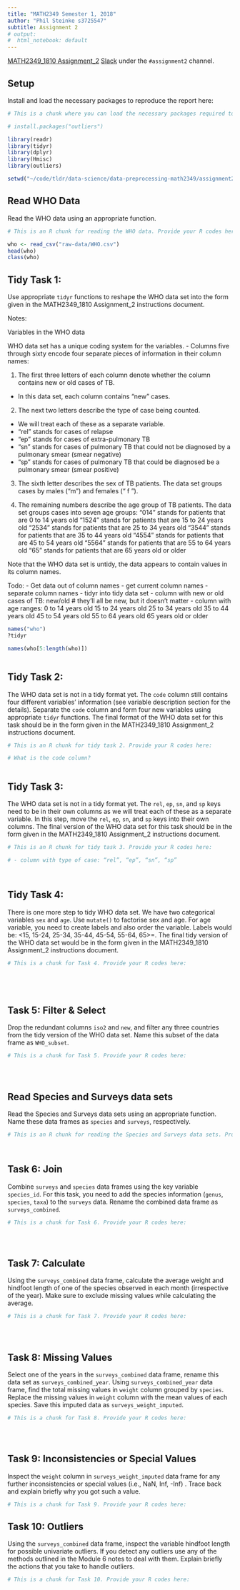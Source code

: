 ```yaml
---
title: "MATH2349 Semester 1, 2018"
author: "Phil Steinke s3725547"
subtitle: Assignment 2
# output:
#  html_notebook: default
---
```


[MATH2349_1810 Assignment_2](https://drive.google.com/open?id=1lI3mgcq9m5PCDIE2Dbv54hyE9Hr6jLLosjbAyJTKOKo)
[Slack](https://math2349.slack.com) under the `#assignment2` channel.


## Setup

Install and load the necessary packages to reproduce the report here:

```r

# This is a chunk where you can load the necessary packages required to reproduce the report. Here are some example packages, you may add others if you require  

# install.packages("outliers")

library(readr)
library(tidyr)
library(dplyr)
library(Hmisc)
library(outliers)

setwd("~/code/tldr/data-science/data-preprocessing-math2349/assignment2")

```


## Read WHO Data

Read the WHO data using an appropriate function.

```r

# This is an R chunk for reading the WHO data. Provide your R codes here:

who <- read_csv("raw-data/WHO.csv")
head(who)
class(who)
```


## Tidy Task 1:

Use appropriate `tidyr` functions to reshape the WHO data set into the form given in the MATH2349_1810 Assignment_2 instructions document.

Notes:

Variables in the WHO data

WHO data set has a unique coding system for the variables.
- Columns five through sixty encode four separate pieces of information in their column names:

1. The first three letters of each column denote whether the column contains new or old cases of TB.
- In this data set, each column contains “new” cases.

2. The next two letters describe the type of case being counted.
- We will treat each of these as a separate variable.
- “rel” stands for cases of relapse
- “ep” stands for cases of extra-pulmonary TB
- “sn” stands for cases of pulmonary TB that could not be diagnosed by a pulmonary smear (smear negative)
- “sp” stands for cases of pulmonary TB that could be diagnosed be a pulmonary smear (smear positive)

3. The sixth letter describes the sex of TB patients. The data set groups cases by males (“m”) and females (“ f ”).

4. The remaining numbers describe the age group of TB patients. The data set groups cases into seven age groups:
“014” stands for patients that are 0 to 14 years old
“1524” stands for patients that are 15 to 24 years old
“2534” stands for patients that are 25 to 34 years old
“3544” stands for patients that are 35 to 44 years old
“4554” stands for patients that are 45 to 54 years old
“5564” stands for patients that are 55 to 64 years old
“65” stands for patients that are 65 years old or older

Note that the WHO data set is untidy, the data appears to contain values in its column names.

Todo:
- Get data out of column names
  - get current column names
  - separate column names
  - tidyr into tidy data set
    - column with new or old cases of TB: new/old # they'll all be new, but it doesn't matter
    - column with age ranges:
        0 to 14 years old
        15 to 24 years old
        25 to 34 years old
        35 to 44 years old
        45 to 54 years old
        55 to 64 years old
        65 years old or older
    
```r
names("who")
?tidyr

names(who[5:length(who)])



```



## Tidy Task 2:

The WHO data set is not in a tidy format yet. The `code` column still contains four different variables' information (see variable description section for the details). Separate the `code` column and form four new variables using appropriate `tidyr` functions.  The final format of the WHO data set for this task should be in the form given in the MATH2349_1810 Assignment_2 instructions document.  


```r

# This is an R chunk for tidy task 2. Provide your R codes here:

# What is the code column?



```


## Tidy Task 3:

The WHO data set is not in a tidy format yet. The `rel`, `ep`, `sn`, and `sp` keys need to be in their own columns as we will treat each of these as a separate variable. In this step, move the `rel`, `ep`, `sn`, and `sp` keys into their own columns. The final version of the WHO data set for this task should be in the form given in the MATH2349_1810 Assignment_2 instructions document.  


```r

# This is an R chunk for tidy task 3. Provide your R codes here:

# - column with type of case: “rel”, “ep”, “sn”, “sp”




```


## Tidy Task 4:

There is one more step to tidy WHO data set. We have two categorical variables `sex` and `age`. Use `mutate()` to factorise sex and age. For age variable, you need to create labels and also order the variable. Labels would be: <15, 15-24, 25-34, 35-44, 45-54, 55-64, 65>=. The final tidy version of the WHO data set would be in the form given in the MATH2349_1810 Assignment_2 instructions document.


```r

# This is a chunk for Task 4. Provide your R codes here:






```

## Task 5: Filter & Select


Drop the redundant columns `iso2` and `new`, and filter any three countries from the tidy version of the WHO data set. Name this subset of the data frame as `WHO_subset`.

```r

# This is a chunk for Task 5. Provide your R codes here:





```



## Read Species and Surveys data sets

Read the Species and Surveys data sets using an appropriate function. Name these data frames as `species` and `surveys`, respectively.

```r

# This is an R chunk for reading the Species and Surveys data sets. Provide your R codes here:




```




## Task 6: Join  

Combine `surveys` and `species` data frames using the key variable `species_id`. For this task, you need to add the species information (`genus`, `species`, `taxa`) to the `surveys` data.  Rename the combined data frame as `surveys_combined`.


```r

# This is a chunk for Task 6. Provide your R codes here:





```



## Task 7: Calculate

Using the `surveys_combined` data frame, calculate the average weight and hindfoot length of one of the species observed in each month (irrespective of the year). Make sure to exclude missing values while calculating the average.


```r

# This is a chunk for Task 7. Provide your R codes here:





```



## Task 8: Missing Values

Select one of the years in the `surveys_combined` data frame, rename this data set as `surveys_combined_year`. Using `surveys_combined_year` data frame, find the total missing values in `weight` column grouped by `species`. Replace the missing values in `weight` column with the mean values of each species. Save this imputed data as `surveys_weight_imputed`.


```r

# This is a chunk for Task 8. Provide your R codes here:





```





## Task 9: Inconsistencies or Special Values

Inspect the `weight` column in `surveys_weight_imputed` data frame for any further inconsistencies or special values (i.e., NaN, Inf, -Inf) . Trace back and explain briefly why you got such a value.

```r

# This is a chunk for Task 9. Provide your R codes here:


```




## Task 10: Outliers

Using the `surveys_combined` data frame, inspect the variable hindfoot length for possible univariate outliers. If you detect any outliers use any of the methods outlined in the Module 6 notes to deal with them. Explain briefly the actions that you take to handle outliers.

```r

# This is a chunk for Task 10. Provide your R codes here:


```




<br>
<br>
